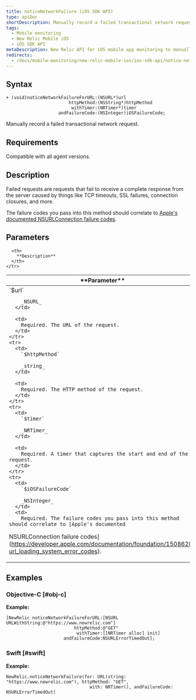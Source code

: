 ```yaml
---
title: noticeNetworkFailure (iOS SDK API)
type: apiDoc
shortDescription: Manually record a failed transactional network request.
tags:
  - Mobile monitoring
  - New Relic Mobile iOS
  - iOS SDK API
metaDescription: New Relic API for iOS mobile app monitoring to manually record a failed transactional network request.
redirects:
  - /docs/mobile-monitoring/new-relic-mobile-ios/ios-sdk-api/notice-network-failure-ios-sdk-api
---
```


## Syntax

```
+ (void)noticeNetworkFailureForURL:(NSURL*)url
                        httpMethod:(NSString*)httpMethod
                         withTimer:(NRTimer*)timer
                    andFailureCode:(NSInteger)iOSFailureCode;
```

Manually record a failed transactional network request.

## Requirements

Compatible with all agent versions.

## Description

Failed requests are requests that fail to receive a complete response from
the server caused by things like TCP timeouts, SSL failures, connection closures, and more.

The failure codes you pass into this method should correlate to [Apple's documented
NSURLConnection failure codes](https://developer.apple.com/documentation/foundation/1508628-url_loading_system_error_codes).

## Parameters

<table>
  <thead>
    <tr>
      <th width={200}>
        **Parameter**
      </th>

      <th>
        **Description**
      </th>
    </tr>
  </thead>

  <tbody>
    <tr>
      <td>
        `$url`

        _NSURL_
      </td>

      <td>
        Required. The URL of the request.
      </td>
    </tr>
    <tr>
      <td>
        `$httpMethod`

        _string_
      </td>

      <td>
        Required. The HTTP method of the request.
      </td>
    </tr>
    <tr>
      <td>
        `$timer`

        _NRTimer_
      </td>

      <td>
        Required. A timer that captures the start and end of the request.
      </td>
    </tr>
    <tr>
      <td>
        `$iOSFailureCode`

        _NSInteger_
      </td>
      <td>
        Required. The failure codes you pass into this method should correlate to [Apple's documented
NSURLConnection failure codes](https://developer.apple.com/documentation/foundation/1508628-url_loading_system_error_codes).
      </td>
    </tr>
  </tbody>
</table>

## Examples

### Objective-C [#obj-c]

**Example:**

```
[NewRelic noticeNetworkFailureForURL:[NSURL URLWithString:@"https://www.newrelic.com"]
                          httpMethod:@"GET"
                           withTimer:[[NRTimer alloc] init]
                      andFailureCode:NSURLErrorTimedOut];
```

### Swift [#swift]


**Example:**

```
NewRelic.noticeNetworkFailure(for: URL(string: "https://www.newrelic.com"), httpMethod: "GET",
                                with: NRTimer(), andFailureCode: NSURLErrorTimedOut)
```
